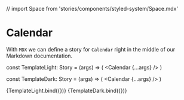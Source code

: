 // import Space from 'stories/components/styled-system/Space.mdx'

<Meta title="Story/Component/Calendar" component={Calendar} />

<Styles />

# Calendar

With `MDX` we can define a story for `Calendar` right in the middle of our
Markdown documentation.


const TemplateLight: Story = (args) => (
  <AppWrapper themeMode="light">
    <Calendar {...args} />
  </AppWrapper>
)

const TemplateDark: Story = (args) => (
  <AppWrapper themeMode="dark">
    <Calendar {...args} />
  </AppWrapper>
)

<Canvas>
  <Story
    name="Light"
  >
    {TemplateLight.bind({})}
  </Story>
  <Story
    name="Dark"
  >
    {TemplateDark.bind({})}
  </Story>
</Canvas>


